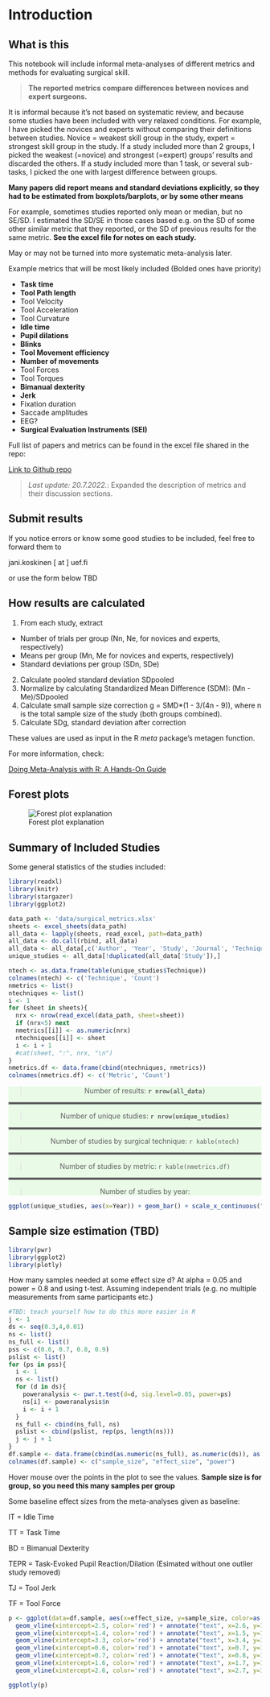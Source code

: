 
# **Introduction**

## What is this

This notebook will include informal meta-analyses of different metrics and methods
for evaluating surgical skill.


>**The reported metrics compare differences between novices and expert surgeons.**


It is informal because it's not based on systematic review,
and because some studies have been included with very relaxed conditions. For example,
I have picked the novices and experts without comparing their definitions between studies. 
Novice = weakest skill group in the study, expert = strongest skill group in the study.
If a study included more than 2 groups, I picked the weakest (=novice) and strongest (=expert)
groups' results and discarded the others. If a study included more than 1 task, or several sub-tasks, I picked the one with largest difference between groups.

**Many papers did report means and standard deviations explicitly, so they had to be estimated from boxplots/barplots, or by some other means**

For example, sometimes studies reported only mean or median, but no SE/SD. I estimated the SD/SE in those cases based e.g. on the SD of some other similar metric that they reported, or the SD of previous results for the same metric. **See the excel file for notes on each study.**

May or may not be turned into more systematic meta-analysis later.

Example metrics that will be most likely included (Bolded ones have priority)

- **Task time**
- **Tool Path length**
- Tool Velocity
- Tool Acceleration
- Tool Curvature
- **Idle time**
- **Pupil dilations**
- **Blinks**
- **Tool Movement efficiency**
- **Number of movements**
- Tool Forces
- Tool Torques
- **Bimanual dexterity**
- **Jerk**
- Fixation duration
- Saccade amplitudes
- EEG?
- **Surgical Evaluation Instruments (SEI)**

Full list of papers and metrics can be found in the excel file shared in the repo:

[Link to Github repo](https://github.com/jpkos/surg-mveta)

> *Last update: 20.7.2022.*: Expanded the description of metrics and their discussion sections.

## Submit results

If you notice errors or know some good studies to be included, feel free to forward them to

jani.koskinen [ at ] uef.fi

or use the form below TBD
<!--
<iframe src="https://docs.google.com/forms/d/e/1FAIpQLSdZQOqK2r6j1hXMFhraIdsLXZebgS8va0-Vbv7-v5_eSoiBSg/viewform?embedded=true" width="640" height="640" frameborder="0" marginheight="0" marginwidth="0">Loading…</iframe> -->


## How results are calculated

1. From each study, extract
  + Number of trials per group (Nn, Ne, for novices and experts, respectively)
  + Means per group (Mn, Me for novices and experts, respectively)
  + Standard deviations per group (SDn, SDe)
2. Calculate pooled standard deviation SDpooled
3. Normalize by calculating Standardized Mean Difference (SDM): (Mn - Me)/SDpooled
4. Calculate small sample size correction g = SMD*(1 - 3/(4n - 9)), where n is the total sample size of the study (both groups combined).
5. Calculate SDg, standard deviation after correction

These values are used as input in the R *meta* package's metagen function.

For more information, check:

[Doing Meta-Analysis with R: A Hands-On Guide](https://bookdown.org/MathiasHarrer/Doing_Meta_Analysis_in_R/)

## Forest plots

![Forest plot explanation](figures/forest-explanation.png)

## Summary of Included Studies

Some general statistics of the studies included:
```r
library(readxl)
library(knitr)
library(stargazer)
library(ggplot2)
```
```r
data_path <- 'data/surgical_metrics.xlsx'
sheets <- excel_sheets(data_path)
all_data <- lapply(sheets, read_excel, path=data_path)
all_data <- do.call(rbind, all_data)
all_data <- all_data[,c('Author', 'Year', 'Study', 'Journal', 'Technique')]
unique_studies <- all_data[!duplicated(all_data['Study']),]
```

```r
ntech <- as.data.frame(table(unique_studies$Technique))
colnames(ntech) <- c('Technique', 'Count')
nmetrics <- list()
ntechniques <- list()
i <- 1
for (sheet in sheets){
  nrx <- nrow(read_excel(data_path, sheet=sheet))
  if (nrx<5) next
  nmetrics[[i]] <- as.numeric(nrx)
  ntechniques[[i]] <- sheet
  i <- i + 1
  #cat(sheet, ":", nrx, "\n")
}
nmetrics.df <- data.frame(cbind(ntechniques, nmetrics))
colnames(nmetrics.df) <- c('Metric', 'Count')
```
<center>
<div style="background-color:rgba(63, 237, 40, 0.1);">

> Number of results: **`r nrow(all_data)` **

<hr style="border:2px solid gray">

> Number of unique studies: **`r nrow(unique_studies)`**

<hr style="border:2px solid gray">

> Number of studies by surgical technique: `r kable(ntech)`

<hr style="border:2px solid gray">

> Number of studies by metric: `r kable(nmetrics.df)`

<hr style="border:2px solid gray">

> Number of studies by year:

</div>
```r
ggplot(unique_studies, aes(x=Year)) + geom_bar() + scale_x_continuous("Year") + scale_y_continuous("Number of studies")
```
</center>


## Sample size estimation (TBD)


```r
library(pwr)
library(ggplot2)
library(plotly)
```

How many samples needed at some effect size d? At alpha = 0.05 and power = 0.8 and using t-test. Assuming independent trials (e.g. no multiple measurements from same participants etc.)

```r
#TBD: teach yourself how to do this more easier in R
j <- 1
ds <- seq(0.3,4,0.01)
ns <- list()
ns_full <- list()
pss <- c(0.6, 0.7, 0.8, 0.9)
pslist <- list()
for (ps in pss){
  i <- 1
  ns <- list()
  for (d in ds){
    poweranalysis <- pwr.t.test(d=d, sig.level=0.05, power=ps)
    ns[i] <- poweranalysis$n
    i <- i + 1
  }
  ns_full <- cbind(ns_full, ns)
  pslist <- cbind(pslist, rep(ps, length(ns)))
  j <- j + 1
}
df.sample <- data.frame(cbind(as.numeric(ns_full), as.numeric(ds)), as.numeric(pslist))
colnames(df.sample) <- c("sample_size", "effect_size", "power")

```

Hover mouse over the points in the plot to see the values. **Sample size is for group, so you need this many samples per group**

Some baseline effect sizes from the meta-analyses given as baseline:

IT = Idle Time

TT = Task Time

BD = Bimanual Dexterity

TEPR = Task-Evoked Pupil Reaction/Dilation (Esimated without one outlier study removed)

TJ = Tool Jerk

TF = Tool Force

```r
p <- ggplot(data=df.sample, aes(x=effect_size, y=sample_size, color=as.factor(power))) + geom_line() + scale_y_continuous(breaks = scales::pretty_breaks(n = 20)) + scale_x_continuous(breaks = scales::pretty_breaks(n = 20)) + labs(x="Effect size d", y="Sample size n", color="Power") + 
  geom_vline(xintercept=2.5, color='red') + annotate("text", x=2.6, y=150, label="TT", color='red') +
  geom_vline(xintercept=1.4, color='red') + annotate("text", x=1.5, y=150, label="IT", color='red') + 
  geom_vline(xintercept=3.3, color='red') + annotate("text", x=3.4, y=150, label="BD", color='red') +
  geom_vline(xintercept=0.6, color='red') + annotate("text", x=0.7, y=150, label="TEPR", color='red') + 
  geom_vline(xintercept=0.7, color='red') + annotate("text", x=0.8, y=170, label="TJ", color='red') +
  geom_vline(xintercept=1.6, color='red') + annotate("text", x=1.7, y=170, label="TF", color='red') +
  geom_vline(xintercept=2.6, color='red') + annotate("text", x=2.7, y=170, label="OSATS", color='red') 

ggplotly(p)
```



